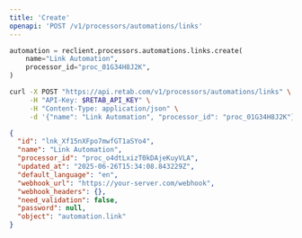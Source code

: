 ```yaml
---
title: 'Create'
openapi: 'POST /v1/processors/automations/links'
---
```


<RequestExample>

```python python
automation = reclient.processors.automations.links.create(
    name="Link Automation",
    processor_id="proc_01G34H8J2K",
)
```

```bash curl
curl -X POST "https://api.retab.com/v1/processors/automations/links" \
     -H "API-Key: $RETAB_API_KEY" \
     -H "Content-Type: application/json" \
     -d '{"name": "Link Automation", "processor_id": "proc_01G34H8J2K"}'
```

</RequestExample>   

<ResponseExample>

```json
{
  "id": "lnk_Xf15nXFpo7mwfGT1aSYo4",
  "name": "Link Automation",
  "processor_id": "proc_o4dtLxizT0kDAjeKuyVLA",
  "updated_at": "2025-06-26T15:34:08.843229Z",
  "default_language": "en",
  "webhook_url": "https://your-server.com/webhook",
  "webhook_headers": {},
  "need_validation": false,
  "password": null,
  "object": "automation.link"
}
```
</ResponseExample>   